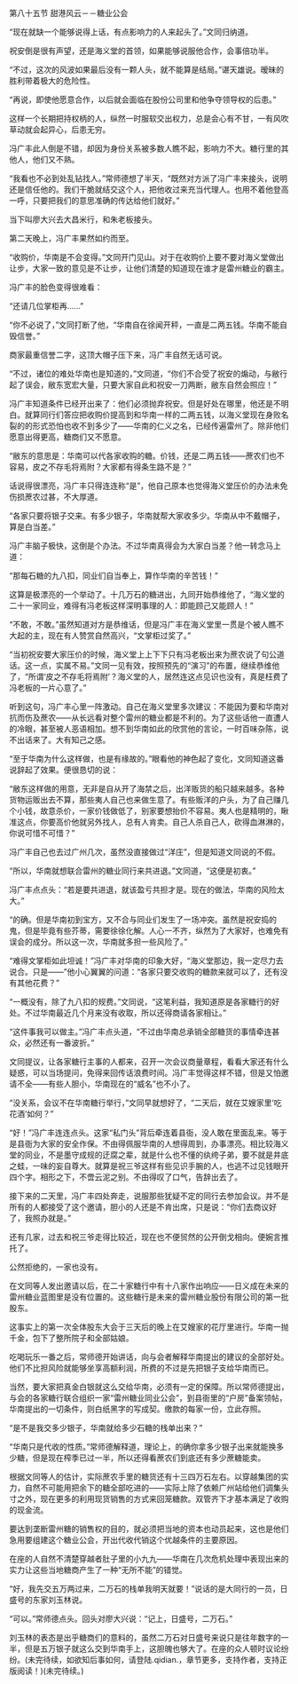 

第八十五节 甜港风云－－糖业公会

“现在就缺一个能够说得上话，有点影响力的人来起头了。”文同归纳道。

祝安倒是很有声望，还是海义堂的首领，如果能够说服他合作，会事倍功半。

“不过，这次的风波如果最后没有一颗人头，就不能算是结局。”谌天雄说。暧昧的胜利带着极大的危险性。

“再说，即使他愿意合作，以后就会面临在股份公司里和他争夺领导权的后患。”

这样一个长期把持权柄的人，纵然一时服软交出权力，总是会心有不甘，一有风吹草动就会起异心，后患无穷。

冯广丰此人倒是不错，却因为身份关系被多数人瞧不起，影响力不大。糖行里的其他人，他们又不熟。

“我看也不必到处乱钻找人。”常师德想了半天，“既然对方派了冯广丰来接头，说明还是信任他的。我们干脆就结交这个人，把他收过来充当代理人。也用不着他登高一呼，只要把我们的意思准确的传达给他们就好。”

当下叫廖大兴去大昌米行，和朱老板接头。

第二天晚上，冯广丰果然如约而至。

“收购价，华南是不会变得。”文同开门见山。对于在收购价上要不要对海义堂做出让步，大家一致的意见是不让步，让他们清楚的知道现在谁才是雷州糖业的霸主。

冯广丰的脸色变得很难看：

“还请几位掌柜再……”

“你不必说了，”文同打断了他，“华南自在徐闻开秤，一直是二两五钱。华南不能自毁信誉。”

商家最重信誉二字，这顶大帽子压下来，冯广丰自然无话可说。

“不过，诸位的难处华南也是知道的，”文同道，“你们不合受了祝安的煽动，与敝行起了误会，敝东宽宏大量，只要大家自此和祝安一刀两断，敝东自然会照应！”

冯广丰知道条件已经开出来了：他们必须抛弃祝安。但是好处在哪里，他还是不明白。就算同行们答应把收购价提高到和华南一样的二两五钱，以海义堂现在身败名裂的的形式恐怕也收不到多少了――华南的仁义之名，已经传遍雷州了。除非他们愿意出得更高，糖商们又不愿意。

“敝东的意思是：华南可以代各家收购的糖。价钱，还是二两五钱――蔗农们也不容易，皮之不存毛将焉附？大家都有得条生路不是？”

话说得很漂亮，冯广丰只得连连称“是”，他自己原本也觉得海义堂压价的办法未免伤损蔗农过甚，不大厚道。

“各家只要将银子交来。有多少银子，华南就帮大家收多少。华南从中不戴帽子，算是白当差。”

冯广丰脑子极快，这倒是个办法。不过华南真得会为大家白当差？他一转念马上道：

“那每石糖的九八扣，同业们自当奉上，算作华南的辛苦钱！”

这算是极漂亮的一个举动了。十几万石的糖进出，九同开始恭维他了，“海义堂的二十一家同业，难得有冯老板这样深明事理的人：即能顾己又能顾人！”

“不敢，不敢。”虽然知道对方是恭维话，但是冯广丰在海义堂里一贯是个被人瞧不大起的主，现在有人赞赏自然高兴，“文掌柜过奖了。”

“当初祝安要大家压价的时候，海义堂上上下下只有冯老板出来为蔗农说了句公道话。这一点，实属不易。”文同一见有效，按照预先的“演习”的布置，继续恭维他了，“所谓‘皮之不存毛将焉附’？海义堂的人，居然连这点见识也没有，真是枉费了冯老板的一片心意了。”

听到这句，冯广丰心里一阵激动。自己在海义堂里多次建议：不能因为要和华南对抗而伤及蔗农――从长远看对整个雷州的糖业都是不利的。为了这些话他一直遭人的冷眼，甚至被人恶语相加。想不到华南如此的欣赏他的言论，一时百味杂陈，说不出话来了。大有知己之感。

“至于华南为什么这样做，也是有缘故的。”眼看他的神色起了变化，文同知道这番说辞起了效果。便很恳切的说：

“敝东这样做的用意，无非是自从开了海禁之后，出洋贩货的船只越来越多。各种货物运贩出去不算，那些夷人自己也来做生意了。有些贩洋的户头，为了自己赚几个小钱，故意杀价，一家价钱做低了，别家要想抬价不容易。夷人也是精明的，瞅准这点，你要高价他就另外找人，总有人肯卖。自己人杀自己人，砍得血淋淋的，你说可惜不可惜？”

冯广丰自己也去过广州几次，虽然没直接做过“洋庄”，但是知道文同说的不假。

“所以，华南就想联合雷州的糖业同行来共进退。”文同道，“这便是初衷。”

冯广丰点点头：“若是要共进退，就该盈亏共担才是。现在的做法，华南的风险太大。”

“的确。但是华南初到宝方，又不合与同业们发生了一场冲突。虽然是祝安捣的鬼，但是毕竟有些芥蒂，需要徐徐化解。人心一不齐，纵然为了大家好，也难免有误会的成分。所以这一次，华南就多担一些风险了。”

“难得文掌柜如此坦诚！”冯广丰对华南的印象大好，“海义堂那边，我一定尽力去说合。只是――”他小心翼翼的问道：“各家只要交收购的糖款来就可以了，还有没有其他花费？”

“一概没有，除了九八扣的规费。”文同说，“这笔利益，我知道原是各家糖行的好处。不过华南最近几个月来没有收取，所以还得商请各家相让。”

“这件事我可以做主。”冯广丰点头道，“不过由华南总承销全部糖货的事情牵连甚众，必然还有一番波折。”

文同提议，让各家糖行主事的人都来，召开一次会议商量章程，看看大家还有什么疑惑，可以当场提问，免得来回传话浪费时间。冯广丰觉得这样不错，但是又怕邀请不全――有些人胆小，华南现在的“威名”也不小了。

“没关系，会议不在华南糖行举行，”文同早就想好了，“二天后，就在艾嫂家里‘吃花酒’如何？”

“好！”冯广丰连连点头。这家“私门头”背后牵连着县衙，没人敢在里面乱来。等于是县衙为大家的安全作保。不由得佩服华南的人想得周到，办事漂亮。相比较海义堂的同业，不是墨守成规的迂腐之辈，就是什么也不懂的纨绔子弟，要不就是井底之蛙，一味的妄自尊大。就算是祝三爷这样有些见识手腕的人，也逃不过见钱眼开四个字。相形之下，不啻云泥之别。不由得叹了口气，告辞出去了。

接下来的二天里，冯广丰四处奔走，说服那些犹疑不定的同行去参加会议。并不是所有的人都接受了这个邀请，胆小的人还是不肯出席，只是说：“你们去商议好了，我照办就是。”

还有几家，过去和祝三爷走得比较近，现在也不便贸然的公开倒戈相向。便婉言推托了。

公然拒绝的，一家也没有。

在文同等人发出邀请以后，在二十家糖行中有十八家作出响应――日义成在未来的雷州糖业蓝图里是没有位置的。这些糖行是未来的雷州糖业股份有限公司的第一批股东。

这事实上的第一次全体股东大会于三天后的晚上在艾嫂家的花厅里进行。华南一抛千金，包下了整所院子和全部姑娘。

吃喝玩乐一番之后，常师德开始讲话，向与会者解释华南提出的建议的全部好处。他们不比担风险就能够坐享高额利润，所费的不过是先把银子支给华南而已。

当然，要大家把真金白银就这么交给华南，必须有一定的保障。所以常师德提出，与会的各家糖行联合组织一家“雷州糖业同业公会”，到县衙里的“户房”备案领帖，华南提出的一切条件，则白纸黑字的写成契。缴款的每家一份，立此存照。

“是不是我交多少银子，华南就给多少石糖的栈单出来？”

“华南只是代收的性质。”常师德解释道，理论上，的确你拿多少银子出来就能换多少糖，但是现在榨季已过一半，所以还得看蔗农们到底还有多少蔗糖能卖。

根据文同等人的估计，实际蔗农手里的糖货还有十三四万石左右。以穿越集团的实力，自然不可能用把余下的糖全部吃进的――实际上除了依赖广州站给他们调集头寸之外，现在更多的利用现货销售的方式来回笼糖款。双管齐下才基本满足了收购的现金流。

要达到垄断雷州糖的销售权的目的，就必须把当地的资本也动员起来，这也是他们急用要组建这个糖业公会，开出代收代销这个优越条件的主要原因。

在座的人自然不清楚穿越者肚子里的小九九――华南在几次危机处理中表现出来的实力让这些当地糖商产生了一种“无所不能”的错觉。

“好，我先交五万两过来，二万石的栈单我明天就要！”说话的是大同行的一员，日盛号的东家刘玉林说。

“可以。”常师德点头。回头对廖大兴说：“记上，日盛号，二万石。”

刘玉林的表态是出乎糖商们的意料的，虽然二万石对日盛号来说只是往年数字的一半，但是五万银子就这么交到华南手上，这胆魄也够大了。在座的众人顿时议论纷纷。(未完待续，如欲知后事如何，请登陆.qidian.，章节更多，支持作者，支持正版阅读！)(未完待续。)

